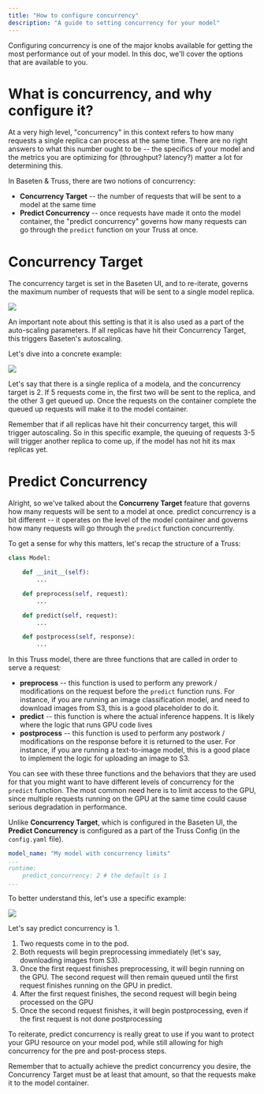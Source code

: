 ```yaml
---
title: "How to configure concurrency"
description: "A guide to setting concurrency for your model"
---
```


Configuring concurrency is one of the major knobs available for getting the most performance
out of your model. In this doc, we'll cover the options that are available to you.

# What is concurrency, and why configure it?

At a very high level, "concurrency" in this context refers to how many requests a single replica can
process at the same time. There are no right answers to what this number ought to be -- the specifics
of your model and the metrics you are optimizing for (throughput? latency?) matter a lot for determining this.

In Baseten & Truss, there are two notions of concurrency:
* **Concurrency Target** -- the number of requests that will be sent to a model at the same time
* **Predict Concurrency** -- once requests have made it onto the model container, the "predict concurrency" governs how many
requests can go through the `predict` function on your Truss at once.

# Concurrency Target

The concurrency target is set in the Baseten UI, and to re-iterate, governs the maximum number of requests that will be sent
to a single model replica.

<Frame>
  <img src="/images/concurrency-target-picture.png" />
</Frame>

An important note about this setting is that it is also used as a part of the auto-scaling parameters. If all replicas have
hit their Concurrency Target, this triggers Baseten's autoscaling.

Let's dive into a concrete example:

<Frame>
  <img src="/images/concurrency-flow-chart-high-level.png" />
</Frame>

Let's say that there is a single replica of a modela, and the concurrency target is 2. If 5 requests come in, the first two will
be sent to the replica, and the other 3 get queued up. Once the requests on the container complete the queued up
requests will make it to the model container.

<Note>
Remember that if all replicas have hit their concurrency target, this will trigger autoscaling. So in this specific example,
the queuing of requests 3-5 will trigger another replica to come up, if the model has not hit its max replicas yet.
</Note>


# Predict Concurrency

Alright, so we've talked about the **Concurreny Target** feature that governs how many requests will be sent to a model at once.
predict concurrency is a bit different -- it operates on the level of the model container and governs how many requests will go
through the `predict` function concurrently.

To get a sense for why this matters, let's recap the structure of a Truss:

```python model.py
class Model:

    def __init__(self):
        ...

    def preprocess(self, request):
        ...

    def predict(self, request):
        ...

    def postprocess(self, response):
        ...
```

In this Truss model, there are three functions that are called in order to serve a request:
* **preprocess** -- this function is used to perform any prework / modifications on the request before the `predict` function
runs. For instance, if you are running an image classification model, and need to download images from S3, this is a good placeholder
to do it.
* **predict** -- this function is where the actual inference happens. It is likely where the logic that runs GPU code lives
* **postprocess** -- this function is used to perform any postwork / modifications on the response before it is returned to the
user. For instance, if you are running a text-to-image model, this is a good place to implement the logic for uploading an image
to S3.

You can see with these three functions and the behaviors that they are used for that you might want to have different
levels of concurrency for the `predict` function. The most common need here is to limit access to the GPU, since multiple
requests running on the GPU at the same time could cause serious degradation in performance.

Unlike **Concurrency Target**, which is configured in the Baseten UI, the **Predict Concurrency** is configured as a part
of the Truss Config (in the `config.yaml` file).

```yaml config.yaml
model_name: "My model with concurrency limits"
...
runtime:
    predict_concurrency: 2 # the default is 1
...
```

To better understand this, let's use a specific example:

<Frame>
  <img src="/images/concurrency-flow-model-pod.png" />
</Frame>

Let's say predict concurrency is 1.
1. Two requests come in to the pod.
2. Both requests will begin preprocessing immediately (let's say,
downloading images from S3).
3. Once the first request finishes preprocessing, it will begin running on the GPU. The second request
will then remain queued until the first request finishes running on the GPU in predict.
4. After the first request finishes, the second request will begin being processed on the GPU
5. Once the second request finishes, it will begin postprocessing, even if the first request is not done postprocessing

To reiterate, predict concurrency is really great to use if you want to protect your GPU resource on your model pod,
while still allowing for high concurrency for the pre and post-process steps.

<Note>
Remember that to actually achieve the predict concurrency you desire, the Concurrency Target must be at least that amount,
so that the requests make it to the model container.
</Note>
